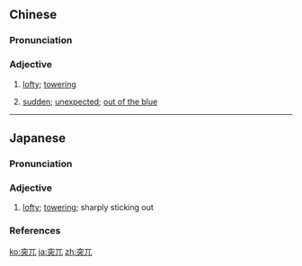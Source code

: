 ==Chinese==
{{zh-forms}}

===Pronunciation===
{{zh-pron
|m=突wù
|c=dat6 ngat6
|cat=a
}}

===Adjective===
{{zh-adj}}

# [[lofty]]; [[towering]]
#: {{zh-x|這裡 的 山路 很 陡峭，到處 都 是 突兀 的 岩石。|The mountain road here is very steep. There are '''towering''' rocks all around.}}
# [[sudden]]; [[unexpected]]; [[out of the blue]]
#: {{zh-x|我 想 問 你 一 個 問題，不 曉得 會 不 會 很 突兀。|I'd like to ask you something. I don't know if it might be too '''out of the blue'''.}}

----

==Japanese==
{{ja-kanjitab|とつ|k1=とっ|こつ|yomi=o}}

===Pronunciation===
{{ja-pron|とっこつ|y=o|acc=h|acc_ref=NHK}}

===Adjective===
{{ja-adj|とっこつ|infl=tari}}

# [[lofty]]; [[towering]]; sharply sticking out

===References===
<references/>

[[ko:突兀]]
[[ja:突兀]]
[[zh:突兀]]